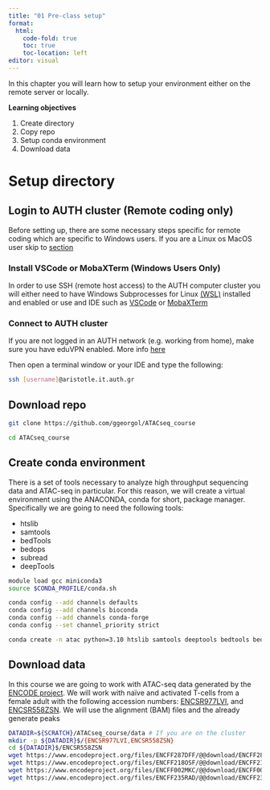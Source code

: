 ```yaml
---
title: "01 Pre-class setup"
format:
  html:
    code-fold: true
    toc: true
    toc-location: left
editor: visual
---
```


In this chapter you will learn how to setup your environment either on the remote server or locally.

**Learning objectives**

1. Create directory
2. Copy repo
3. Setup conda environment
4. Download data

# Setup directory

## Login to AUTH cluster (Remote coding only)

Before setting up, there are some necessary steps specific for remote coding which are specific to Windows users. If you are a Linux os MacOS user skip to [section](#unix-linuxmacos-users)

### Install VSCode or MobaXTerm (Windows Users Only)

In order to use SSH (remote host access) to the AUTH computer cluster you will either need to have Windows Subprocesses for Linux [(WSL)](https://learn.microsoft.com/en-us/windows/wsl/install) installed and enabled or use and IDE such as [VSCode](https://code.visualstudio.com/) or [MobaXTerm](https://mobaxterm.mobatek.net/)

### Connect to AUTH cluster

If you are not logged in an AUTH network (e.g. working from home), make sure you have eduVPN enabled. More info [here](https://it.auth.gr/manuals/eduvpn/)

Then open a terminal window or your IDE and type the following:

```bash
ssh [username]@aristotle.it.auth.gr
```

## Download repo

```bash
git clone https://github.com/ggeorgol/ATACseq_course

cd ATACseq_course
```

## Create conda environment

There is a set of tools necessary to analyze high throughput sequencing data and ATAC-seq in particular. For this reason, we will create a virtual environment using the ANACONDA, conda for short, package manager. Specifically we are going to need the following tools:

* htslib 
* samtools
* bedTools
* bedops
* subread
* deepTools

```bash
module load gcc miniconda3
source $CONDA_PROFILE/conda.sh

conda config --add channels defaults
conda config --add channels bioconda
conda config --add channels conda-forge
conda config --set channel_priority strict

conda create -n atac python=3.10 htslib samtools deeptools bedtools bedops subread
```

## Download data

In this course we are going to work with ATAC-seq data generated by the [ENCODE project](https://www.encodeproject.org/matrix/?type=Experiment&control_type!=*&status=released&perturbed=false&assay_title=ATAC-seq). We will work with naïve and activated T-cells from a female adult with the following accession numbers: [ENCSR977LVI](https://www.encodeproject.org/experiments/ENCSR977LVI/), and [ENCSR558ZSN](https://www.encodeproject.org/experiments/ENCSR558ZSN/). We will use the alignment (BAM) files and the already generate peaks

```bash
DATADIR=${SCRATCH}/ATACseq_course/data # If you are on the cluster
mkdir -p ${DATADIR}$/{ENCSR977LVI,ENCSR558ZSN}
cd ${DATADIR}$/ENCSR558ZSN
wget https://www.encodeproject.org/files/ENCFF287DFF/@@download/ENCFF287DFF.bam
wget https://www.encodeproject.org/files/ENCFF218OSF/@@download/ENCFF218OSF.bam
wget https://www.encodeproject.org/files/ENCFF002MKC/@@download/ENCFF002MKC.bed.gz
wget https://www.encodeproject.org/files/ENCFF235RAD/@@download/ENCFF235RAD.bed.gz
```
